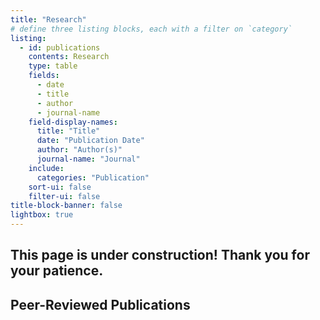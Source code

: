 ```yaml
---
title: "Research"
# define three listing blocks, each with a filter on `category`
listing:
  - id: publications
    contents: Research
    type: table
    fields:
      - date
      - title
      - author
      - journal-name
    field-display-names: 
      title: "Title"
      date: "Publication Date"
      author: "Author(s)"
      journal-name: "Journal"
    include:
      categories: "Publication"
    sort-ui: false
    filter-ui: false
title-block-banner: false
lightbox: true
---
```


::: {.callout-warning appearance="minimal"}
## This page is under construction! Thank you for your patience.
:::

## Peer-Reviewed Publications
::: {#publications}
:::
